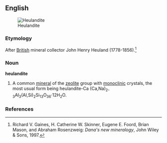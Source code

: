 ==English==
[[Image:Heulandyt3, Fanwood, New Jersey, USA.jpg|thumb|Heulandite]]

===Etymology===
After [[British]] mineral collector John Henry Heuland (1778-1856).<ref>Richard V. Gaines, H. Catherine W. Skinner, Eugene E. Foord, Brian Mason, and Abraham Rosenzweig: ''Dana's new mineralogy'', John Wiley & Sons, 1997.</ref>

===Noun===
'''heulandite'''

#{{mineralogy}} A common [[mineral]] of the [[zeolite]] group with [[monoclinic]] crystals, the most usual form being heulandite-Ca  (Ca,Na)<sub>2-3</sub>Al<sub>3</sub>(Al,Si)<sub>2</sub>Si<sub>13</sub>O<sub>36</sub>·12H<sub>2</sub>O.

===References===
<references/>
